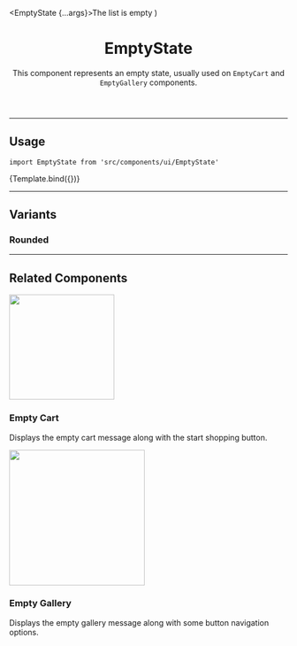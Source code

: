


<Meta component={EmptyState} title="Organisms/EmptyState/Default" />

  <EmptyState {...args}>The list is empty</EmptyState>
)

<header>

# EmptyState

This component represents an empty state, usually used on `EmptyCart` and `EmptyGallery` components.

</header>

---

## Usage

`import EmptyState from 'src/components/ui/EmptyState'`

<Canvas>
  <Story name="default">{Template.bind({})}</Story>
</Canvas>

<ArgsTable story="default" />

<TokenTable>
  <TokenRow token="--fs-empty-state-height" value="100%" />
  <TokenRow token="--fs-empty-state-min-height" value="50vh" />
  <TokenRow token="--fs-empty-state-padding" value="0 var(--fs-spacing-8)" />
  <TokenRow
    token="--fs-empty-state-bkg-color"
    value="var(--fs-color-neutral-bkg)"
    isColor
  />
</TokenTable>

---

## Variants

### Rounded

<TokenTable>
  <TokenRow
    token="--fs-empty-state-border-radius"
    value="var(--fs-border-radius)"
  />
</TokenTable>

---

## Related Components

<section className="sbdocs-section">
  <article>
    <div style={{ height: '250px' }}>
      <a href="?path=/docs/organisms-emptystate-emptycart--default-story">
        <img width="190px" src="https://vtexhelp.vtexassets.com/assets/docs/src/empty-car___33a48f795ba03130f1bc81f1c075143d.png"/>
      </a>
    </div>
    <article className="sbdocs-section-text">
      <h3>Empty Cart</h3>
      <p>
        Displays the empty cart message along with the start shopping button.
      </p>
    </article>

  </article>
  <article>
    <div style={{ height: '250px' }}>
      <a href="?path=/docs/organisms-emptystate-emptygallery--default-story">
        <img width="245px" src="https://vtexhelp.vtexassets.com/assets/docs/src/empty-gallery___ede63510d9b1d22e187b095ef04f70f7.png"/>
      </a>
    </div>
    <article className="sbdocs-section-text">
      <h3>Empty Gallery</h3>
      <p>Displays the empty gallery message along with some button navigation options.</p>
    </article>
  </article>
</section>
